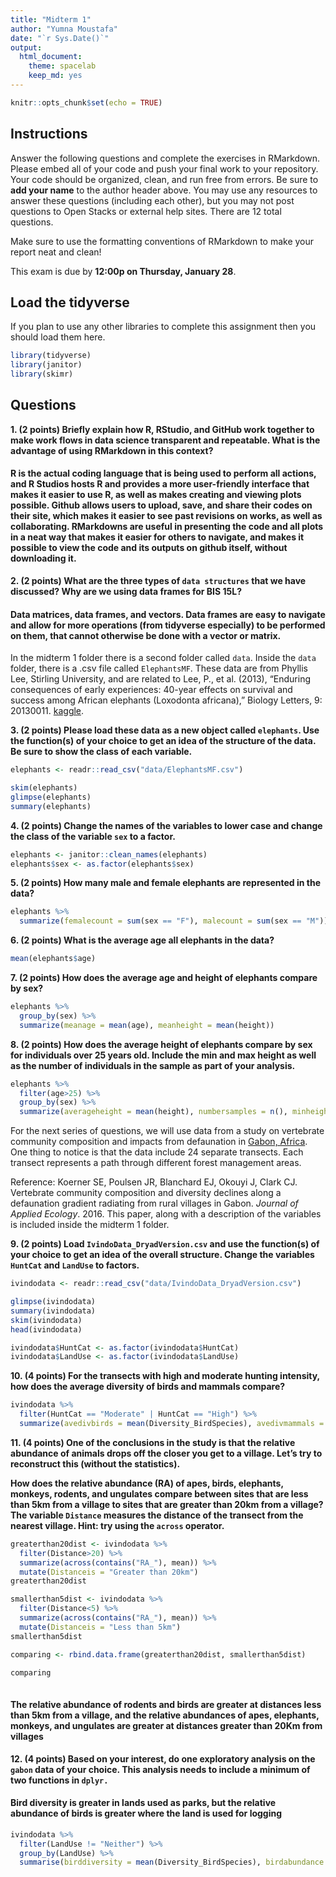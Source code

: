 ```yaml
---
title: "Midterm 1"
author: "Yumna Moustafa"
date: "`r Sys.Date()`"
output:
  html_document: 
    theme: spacelab
    keep_md: yes
---
```


```r
knitr::opts_chunk$set(echo = TRUE)
```

## Instructions
Answer the following questions and complete the exercises in RMarkdown. Please embed all of your code and push your final work to your repository. Your code should be organized, clean, and run free from errors. Be sure to **add your name** to the author header above. You may use any resources to answer these questions (including each other), but you may not post questions to Open Stacks or external help sites. There are 12 total questions.  

Make sure to use the formatting conventions of RMarkdown to make your report neat and clean!  

This exam is due by **12:00p on Thursday, January 28**.  

## Load the tidyverse
If you plan to use any other libraries to complete this assignment then you should load them here.
```r
library(tidyverse)
library(janitor)
library(skimr)
```

## Questions
**1. (2 points) Briefly explain how R, RStudio, and GitHub work together to make work flows in data science transparent and repeatable. What is the advantage of using RMarkdown in this context?**  

#### R is the actual coding language that is being used to perform all actions, and R Studios hosts R and provides a more user-friendly interface that makes it easier to use R, as well as makes creating and viewing plots possible. Github allows users to upload, save, and share their codes on their site, which makes it easier to see past revisions on works, as well as collaborating. RMarkdowns are useful in presenting the code and all plots in a neat way that makes it easier for others to navigate, and makes it possible to view the code and its outputs on github itself, without downloading it. ####

**2. (2 points) What are the three types of `data structures` that we have discussed? Why are we using data frames for BIS 15L?**

#### Data matrices, data frames, and vectors. Data frames are easy to navigate and allow for more operations (from tidyverse especially) to be performed on them, that cannot otherwise be done with a vector or matrix.  ####

In the midterm 1 folder there is a second folder called `data`. Inside the `data` folder, there is a .csv file called `ElephantsMF`. These data are from Phyllis Lee, Stirling University, and are related to Lee, P., et al. (2013), "Enduring consequences of early experiences: 40-year effects on survival and success among African elephants (Loxodonta africana)," Biology Letters, 9: 20130011. [kaggle](https://www.kaggle.com/mostafaelseidy/elephantsmf).  

**3. (2 points) Please load these data as a new object called `elephants`. Use the function(s) of your choice to get an idea of the structure of the data. Be sure to show the class of each variable.**

```r
elephants <- readr::read_csv("data/ElephantsMF.csv")
```
```r
skim(elephants)
glimpse(elephants)
summary(elephants)
```


**4. (2 points) Change the names of the variables to lower case and change the class of the variable `sex` to a factor.**

```r
elephants <- janitor::clean_names(elephants)
elephants$sex <- as.factor(elephants$sex)
```


**5. (2 points) How many male and female elephants are represented in the data?**

```r
elephants %>% 
  summarize(femalecount = sum(sex == "F"), malecount = sum(sex == "M"))
```


**6. (2 points) What is the average age all elephants in the data?**

```r
mean(elephants$age)
```


**7. (2 points) How does the average age and height of elephants compare by sex?**

```r
elephants %>% 
  group_by(sex) %>% 
  summarize(meanage = mean(age), meanheight = mean(height))
```


**8. (2 points) How does the average height of elephants compare by sex for individuals over 25 years old. Include the min and max height as well as the number of individuals in the sample as part of your analysis.**

```r
elephants %>% 
  filter(age>25) %>% 
  group_by(sex) %>% 
  summarize(averageheight = mean(height), numbersamples = n(), minheight = min(height), maxheight = max(height))
```


For the next series of questions, we will use data from a study on vertebrate community composition and impacts from defaunation in [Gabon, Africa](https://en.wikipedia.org/wiki/Gabon). One thing to notice is that the data include 24 separate transects. Each transect represents a path through different forest management areas.  

Reference: Koerner SE, Poulsen JR, Blanchard EJ, Okouyi J, Clark CJ. Vertebrate community composition and diversity declines along a defaunation gradient radiating from rural villages in Gabon. _Journal of Applied Ecology_. 2016. This paper, along with a description of the variables is included inside the midterm 1 folder.  

**9. (2 points) Load `IvindoData_DryadVersion.csv` and use the function(s) of your choice to get an idea of the overall structure. Change the variables `HuntCat` and `LandUse` to factors.**

```r
ivindodata <- readr::read_csv("data/IvindoData_DryadVersion.csv")
```
```r
glimpse(ivindodata)
summary(ivindodata)
skim(ivindodata)
head(ivindodata)

```
```r
ivindodata$HuntCat <- as.factor(ivindodata$HuntCat)
ivindodata$LandUse <- as.factor(ivindodata$LandUse)
```


**10. (4 points) For the transects with high and moderate hunting intensity, how does the average diversity of birds and mammals compare?**

```r
ivindodata %>% 
  filter(HuntCat == "Moderate" | HuntCat == "High") %>%
  summarize(avedivbirds = mean(Diversity_BirdSpecies), avedivmammals = mean(Diversity_MammalSpecies))
```


**11. (4 points) One of the conclusions in the study is that the relative abundance of animals drops off the closer you get to a village. Let's try to reconstruct this (without the statistics). **

**How does the relative abundance (RA) of apes, birds, elephants, monkeys, rodents, and ungulates compare between sites that are less than 5km from a village to sites that are greater than 20km from a village? The variable `Distance` measures the distance of the transect from the nearest village. Hint: try using the `across` operator.**  

```r
greaterthan20dist <- ivindodata %>% 
  filter(Distance>20) %>%
  summarize(across(contains("RA_"), mean)) %>% 
  mutate(Distanceis = "Greater than 20km")
greaterthan20dist

smallerthan5dist <- ivindodata %>% 
  filter(Distance<5) %>% 
  summarize(across(contains("RA_"), mean)) %>% 
  mutate(Distanceis = "Less than 5km")
smallerthan5dist

comparing <- rbind.data.frame(greaterthan20dist, smallerthan5dist)

comparing
  
```

#### The relative abundance of rodents and birds are greater at distances less than 5km from a village, and the relative abundances of apes, elephants, monkeys, and ungulates are greater at distances greater than 20Km from villages ####

**12. (4 points) Based on your interest, do one exploratory analysis on the `gabon` data of your choice. This analysis needs to include a minimum of two functions in `dplyr.`**

#### Bird diversity is greater in lands used as parks, but the relative abundance of birds is greater where the land is used for logging ####

```r
ivindodata %>% 
  filter(LandUse != "Neither") %>% 
  group_by(LandUse) %>%
  summarise(birddiversity = mean(Diversity_BirdSpecies), birdabundance = mean(RA_Birds))
```




